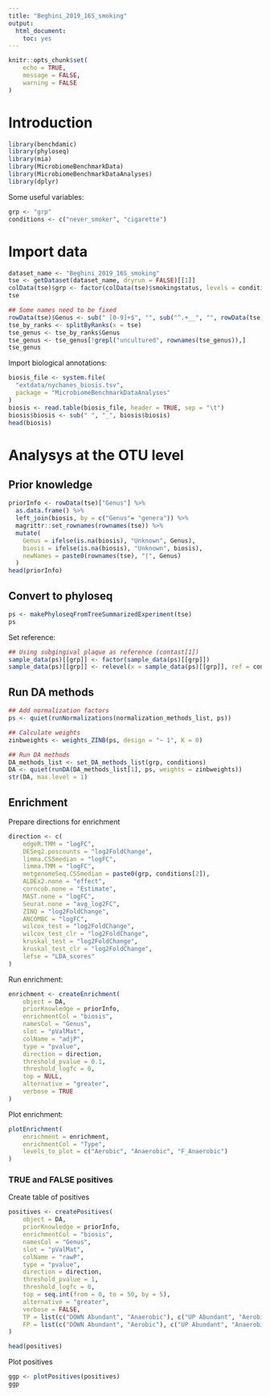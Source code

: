 ```yaml
---
title: "Beghini_2019_16S_smoking"
output:
  html_document:
    toc: yes
---
```


```r
knitr::opts_chunk$set(
    echo = TRUE,
    message = FALSE,
    warning = FALSE
)
```

# Introduction

```r
library(benchdamic)
library(phyloseq)
library(mia)
library(MicrobiomeBenchmarkData)
library(MicrobiomeBenchmarkDataAnalyses)
library(dplyr)
```

Some useful variables:

```r
grp <- "grp"
conditions <- c("never_smoker", "cigarette")
```

# Import data

```r
dataset_name <- "Beghini_2019_16S_smoking"
tse <- getDataset(dataset_name, dryrun = FALSE)[[1]]
colData(tse)$grp <- factor(colData(tse)$smokingstatus, levels = conditions)
tse
```

```r
## Some names need to be fixed
rowData(tse)$Genus <- sub(" [0-9]+$", "", sub("^.+__", "", rowData(tse)$Genus))
tse_by_ranks <- splitByRanks(x = tse)
tse_genus <- tse_by_ranks$Genus
tse_genus <- tse_genus[!grepl("uncultured", rownames(tse_genus)),]
tse_genus
```

Import biological annotations:

```r
biosis_file <- system.file(
  "extdata/nychanes_biosis.tsv", 
  package = "MicrobiomeBenchmarkDataAnalyses"
)
biosis <- read.table(biosis_file, header = TRUE, sep = "\t")
biosis$biosis <- sub(" ", "_", biosis$biosis)
head(biosis)
```

# Analysys at the OTU level

## Prior knowledge

```r
priorInfo <- rowData(tse)["Genus"] %>% 
  as.data.frame() %>% 
  left_join(biosis, by = c("Genus"= "genera")) %>% 
  magrittr::set_rownames(rownames(tse)) %>% 
  mutate(
    Genus = ifelse(is.na(biosis), "Unknown", Genus),
    biosis = ifelse(is.na(biosis), "Unknown", biosis),
    newNames = paste0(rownames(tse), "|", Genus)
  )
head(priorInfo)
```

## Convert to phyloseq

```r
ps <- makePhyloseqFromTreeSummarizedExperiment(tse)
ps
```

Set reference:

```r
## Using subgingival plaque as reference (contast[1])
sample_data(ps)[[grp]] <- factor(sample_data(ps)[[grp]])
sample_data(ps)[[grp]] <- relevel(x = sample_data(ps)[[grp]], ref = conditions[1])
```

## Run DA methods

```r
## Add normalization factors
ps <- quiet(runNormalizations(normalization_methods_list, ps))

## Calculate weights
zinbweights <- weights_ZINB(ps, design = "~ 1", K = 0)

## Run DA methods
DA_methods_list <- set_DA_methods_list(grp, conditions)
DA <- quiet(runDA(DA_methods_list[1], ps, weights = zinbweights))
str(DA, max.level = 1)
```

## Enrichment

Prepare directions for enrichment

```r
direction <- c(
    edgeR.TMM = "logFC", 
    DESeq2.poscounts = "log2FoldChange",
    limma.CSSmedian = "logFC",
    limma.TMM = "logFC",
    metgenomeSeq.CSSmedian = paste0(grp, conditions[2]),
    ALDEx2.none = "effect",
    corncob.none = "Estimate",
    MAST.none = "logFC",
    Seurat.none = "avg_log2FC",
    ZINQ = "log2FoldChange",
    ANCOMBC = "logFC",
    wilcox_test = "log2FoldChange",
    wilcox_test_clr = "log2FoldChange",
    kruskal_test = "log2FoldChange",
    kruskal_test_clr = "log2FoldChange",
    lefse = "LDA_scores"
)
```

Run enrichment: 

```r
enrichment <- createEnrichment(
    object = DA,
    priorKnowledge = priorInfo,
    enrichmentCol = "biosis",
    namesCol = "Genus",
    slot = "pValMat",
    colName = "adjP",
    type = "pvalue",
    direction = direction,
    threshold_pvalue = 0.1,
    threshold_logfc = 0,
    top = NULL,
    alternative = "greater",
    verbose = TRUE
)
```

Plot enrichment:

```r
plotEnrichment(
    enrichment = enrichment, 
    enrichmentCol = "Type",
    levels_to_plot = c("Aerobic", "Anaerobic", "F_Anaerobic")
)

```

### TRUE and FALSE positives

Create table of positives

```r
positives <- createPositives(
    object = DA, 
    priorKnowledge = priorInfo,
    enrichmentCol = "biosis",
    namesCol = "Genus",
    slot = "pValMat",
    colName = "rawP",
    type = "pvalue",
    direction = direction,
    threshold_pvalue = 1,
    threshold_logfc = 0,
    top = seq.int(from = 0, to = 50, by = 5),
    alternative = "greater",
    verbose = FALSE,
    TP = list(c("DOWN Abundant", "Anaerobic"), c("UP Abundant", "Aerobic")),
    FP = list(c("DOWN Abundant", "Aerobic"), c("UP Abundant", "Anaerobic"))
)

head(positives)
```

Plot positives

```r
ggp <- plotPositives(positives)
ggp
```







